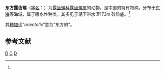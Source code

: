 {{Speciesbox
| taxon = Ringicula orientalis
| authority = Lin, 1983<ref name='id10528'>{{cite web| url =http://www.bioinfo.cn/db05/BjdwSpecies.php?action=view&id=10528| title =东方露齿螺| work =《中国动物物种编目数据库》| publisher =中国科学院微生物研究所| author =中国科学院动物研究所| accessdate =2009-04-28| deadurl =yes| archiveurl =https://web.archive.org/web/20160305033527/http://www.bioinfo.cn/db05/BjdwSpecies.php?action=view&id=10528| archivedate =2016-03-05}}</ref>
}}

'''东方露齿螺'''（[[学名|学名]]：{{lang|la|''Ringicula orientalis''}}）为[[露齿螺科|露齿螺科]][[露齿螺属|露齿螺属]]的动物，是中国的特有物种。分布于[[东海|东海]]等海域，属于暖水性种类。其多见于潮下带水深173m 砂质底。<ref name='id10528'/>

其[[种加词|种加词]]“''orientalis''”意为“东方的”。

== 参考文献 ==
{{reflist}}

{{taxonbar}}
[[Category:_1983年描述的动物|D]]
[[Category:中国特有软体动物|D]]
[[Category:露齿螺属|D]]